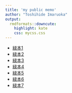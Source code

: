 ```yaml
---
title: 'my public memo'
author: "Toshihide Imaruoka"
output:
  rmdformats::downcute:
    highlight: kate
    css: mycss.css
---
```

- [緑本1](./midori1.html)
- [緑本2](./midori2.html)
- [緑本3](./midori3.html)
- [緑本4](./midori4.html)
- [緑本5](./midori5.html)
- [緑本6](./midori6.html)
- [緑本7](./midori7.html)
